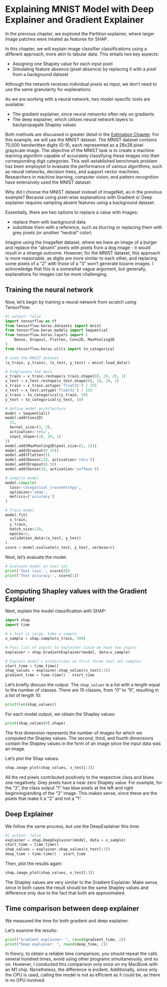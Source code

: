 # Explaining MNIST Model with Deep Explainer and Gradient Explainer

In the previous chapter, we explored the Partition explainer, where larger image patches were treated as features for SHAP.

In this chapter, we will explain image classifier classifications using a different approach, more akin to tabular data.
This entails two key aspects:

- Assigning one Shapley value for each input pixel
- Simulating feature absence (pixel absence) by replacing it with a pixel from a background dataset

Although the network receives individual pixels as input, we don't need to use the same granularity for explanations.

As we are working with a neural network, two model-specific tools are available:

- The gradient explainer, since neural networks often rely on gradients
- The deep explainer, which utilizes neural network layers to backpropagate Shapley values

Both methods are discussed in greater detail in the [Estimation Chapter](#estimation).
For this example, we will use the MNIST dataset.
The MNIST dataset contains 70,000 handwritten digits (0-9), each represented as a 28x28 pixel grayscale image.
The objective of the MNIST task is to create a machine learning algorithm capable of accurately classifying these images into their corresponding digit categories.
This well-established benchmark problem has been employed to evaluate the performance of various algorithms, such as neural networks, decision trees, and support vector machines.
Researchers in machine learning, computer vision, and pattern recognition have extensively used the MNIST dataset.

Why did I choose the MNIST dataset instead of ImageNet, as in the previous example?
Because using pixel-wise explanations with Gradient or Deep explainer requires sampling absent features using a background dataset.

Essentially, there are two options to replace a value with images:

- replace them with background data
- substitute them with a reference, such as blurring or replacing them with grey pixels (or another "neutral" color)

Imagine using the ImageNet dataset, where we have an image of a burger and replace the "absent" pixels with pixels from a dog image - it would result in a strange outcome.
However, for the MNIST dataset, this approach is more reasonable, as digits are more similar to each other, and replacing some pixels of a "2" with those of a "3" won't generate bizarre images.
I acknowledge that this is a somewhat vague argument, but generally, explanations for images can be more challenging.

## Training the neural network

Now, let's begin by training a neural network from scratch using TensorFlow:

```python
#| output: false
import tensorflow as tf
from tensorflow.keras.datasets import mnist
from tensorflow.keras.models import Sequential
from tensorflow.keras.layers import (
    Dense, Dropout, Flatten, Conv2D, MaxPooling2D
)
from tensorflow.keras.utils import to_categorical

# Load the MNIST dataset
(x_train, y_train), (x_test, y_test) = mnist.load_data()

# Preprocess the data
x_train = x_train.reshape(x_train.shape[0], 28, 28, 1)
x_test = x_test.reshape(x_test.shape[0], 28, 28, 1)
x_train = x_train.astype('float32') / 255
x_test = x_test.astype('float32') / 255
y_train = to_categorical(y_train, 10)
y_test = to_categorical(y_test, 10)

# Define model architecture
model = Sequential()
model.add(Conv2D(
  32,
  kernel_size=(3, 3),
  activation='relu',
  input_shape=(28, 28, 1)
))
model.add(MaxPooling2D(pool_size=(2, 2)))
model.add(Dropout(0.25))
model.add(Flatten())
model.add(Dense(128, activation='relu'))
model.add(Dropout(0.5))
model.add(Dense(10, activation='softmax'))

# Compile model
model.compile(
  loss='categorical_crossentropy',
  optimizer='adam',
  metrics=['accuracy']
)

# Train model
model.fit(
  x_train,
  y_train,
  batch_size=128,
  epochs=5,
  validation_data=(x_test, y_test)
)
score = model.evaluate(x_test, y_test, verbose=0)
```

Next, let's evaluate the model.

```python
# Evaluate model on test set
print('Test loss:', score[0])
print('Test accuracy:', score[1])
```

## Computing Shapley values with the Gradient Explainer

Next, explain the model classification with SHAP:

```python
import shap
import time

# x_test is large, take a sample
x_sample = shap.sample(x_train, 500)

# Pass list of inputs to explainer since we have two inputs
explainer = shap.GradientExplainer(model, data=x_sample)

# Explain model's predictions on first three test set samples
start_time = time.time()
shap_values = explainer.shap_values(x_test[:3])
gradient_time = time.time() - start_time
```
Let's briefly discuss the output.
The `shap_values` is a list with a length equal to the number of classes.
There are 10 classes, from "0" to "9", resulting in a list of length 10:

```python
print(len(shap_values))
```

For each model output, we obtain the Shapley values:

```python
print(shap_values[0].shape)
```

The first dimension represents the number of images for which we computed the Shapley values.
The second, third, and fourth dimensions contain the Shapley values in the form of an image since the input data was an image.

Let's plot the Shap values:

```python
shap.image_plot(shap_values, x_test[:3])
```

All the red pixels contributed positively to the respective class and blues one negatively.
Grey pixels have a near zero Shapley value.
For example, for the "2", the class output "1" has blue pixels at the left and right beginning/ending of the "2" image.
This makes sense, since these are the pixels that make it a "2" and not a "1".

## Deep Explainer

We follow the same process, but use the DeepExplainer this time:

```python
#| output: false
explainer = shap.DeepExplainer(model, data = x_sample)
start_time = time.time()
shap_values = explainer.shap_values(x_test[:3])
deep_time = time.time() - start_time
```

Then, plot the results again:

```python
shap.image_plot(shap_values, x_test[:3])
```

The Shapley values are very similar to the Gradient Explainer.
Make sense, since in both cases the result should be the same Shapley values and difference only due to the fact that both are approximated.

## Time comparison between deep explainer

We measured the time for both gradient and deep explainer.

Let's examine the results:

```python
print("Gradient explainer: ", round(gradient_time, 2))
print("Deep explainer: ", round(deep_time, 2))
```

In theory, to obtain a reliable time comparison, you should repeat the calls several hundred times, avoid using other programs simultaneously, and so on.
However, I conducted this comparison only once on my MacBook with an M1 chip.
Nonetheless, the difference is evident.
Additionally, since only the CPU is used, calling the model is not as efficient as it could be, as there is no GPU involved.
